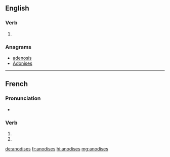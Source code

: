 {{also|anodisés}}
==English==

===Verb===
{{head|en|verb form}}

# {{en-third-person singular of|anodise}}

===Anagrams===
* [[adenosis#English|adenosis]]
* [[Adonises#English|Adonises]]

----

==French==

===Pronunciation===
* {{homophones|lang=fr|anodise|anodisent}}

===Verb===
{{fr-verb-form}}

# {{inflection of|anodiser||2|s|pres|indc|lang=fr}}
# {{inflection of|anodiser||2|s|pres|subj|lang=fr}}

[[de:anodises]]
[[fr:anodises]]
[[hi:anodises]]
[[mg:anodises]]